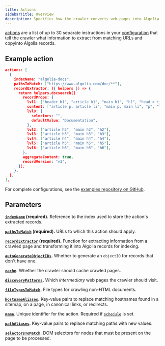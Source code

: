 ```yaml
---
title: Actions
sidebarTitle: Overview
description: Specifies how the crawler converts web pages into Algolia records.
---
```


[actions](/tools/crawler/api/configuration/update-crawler-configuration#body-actions) are a list of up to 30 separate instructions in your [configuration](https://www.algolia.com/doc/tools/crawler/getting-started/crawler-configuration/) that tell the crawler what information to extract from matching URLs and copyinto Algolia records.

## Example action

```json JSON
actions: [
  {
    indexName: "algolia-docs",
    pathsToMatch: ["https://www.algolia.com/doc/**"],
    recordExtractor: ({ helpers }) => {
      return helpers.docsearch({
        recordProps: {
          lvl1: ["header h1", "article h1", "main h1", "h1", "head > title"],
          content: ["article p, article li", "main p, main li", "p", "li"],
          lvl0: {
            selectors: "",
            defaultValue: "Documentation",
          },
          lvl2: ["article h2", "main h2", "h2"],
          lvl3: ["article h3", "main h3", "h3"], 
          lvl4: ["article h4", "main h4", "h4"], 
          lvl5: ["article h5", "main h5", "h5"], 
          lvl6: ["article h6", "main h6", "h6"], 
        },
        aggregateContent: true,
        recordVersion: "v3",
      });
    },
  },
],
```

For complete configurations, see the [examples repository on GitHub](https://github.com/algolia/crawler-configurations-examples).

## Parameters

**[`indexName`](/tools/crawler/api/configuration/update-crawler-configuration#body-actions-index-name) (required).** Reference to the index used to store the action's extracted records.

**[`pathsToMatch`](/tools/crawler/api/configuration/update-crawler-configuration#body-actions-paths-to-match) (required).** URLs to which this action should apply.

**[`recordExtractor`](/tools/crawler/api/configuration/update-crawler-configuration#body-actions-record-extractor) (required).** Function for extracting information from a crawled page and transforming it into Algolia records for indexing.

**[`autoGenerateObjectIDs`](/tools/crawler/api/configuration/update-crawler-configuration#body-actions-auto-generate-object-ids).** Whether to generate an `objectID` for records that don't have one.

**[`cache`](/tools/crawler/api/configuration/update-crawler-configuration#body-actions-cache).** Whether the crawler should cache crawled pages.

**[`discoveryPatterns`](/tools/crawler/api/configuration/update-crawler-configuration#body-actions-discovery-patterns).** Which _intermediary_ web pages the crawler should visit.

**[`fileTypesToMatch`](/tools/crawler/api/configuration/update-crawler-configuration#body-actions-file-types-to-match).** File types for crawling non-HTML documents.

**[`hostnameAliases`](/tools/crawler/api/configuration/update-crawler-configuration#body-actions-hostname-aliases).** Key-value pairs to replace matching hostnames found in a sitemap, on a page, in canonical links, or redirects.

**[`name`](/tools/crawler/api/configuration/update-crawler-configuration#body-actions-name)**. Unique identifier for the action. Required if [`schedule`](#body-schedule) is set.

**[`pathAliases`](/tools/crawler/api/configuration/update-crawler-configuration#body-actions-path-aliases).** Key-value pairs to replace matching paths with new values.

**[`selectorsToMatch`](/tools/crawler/api/configuration/update-crawler-configuration#body-actions-selectors-to-match).** DOM selectors for nodes that must be present on the page to be processed.
